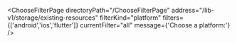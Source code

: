 


<ChooseFilterPage
    directoryPath="/ChooseFilterPage"
    address="/lib-v1/storage/existing-resources"
    filterKind="platform"
    filters={['android','ios','flutter']}
    currentFilter="all"
    message={'Choose a platform:'}
/>

